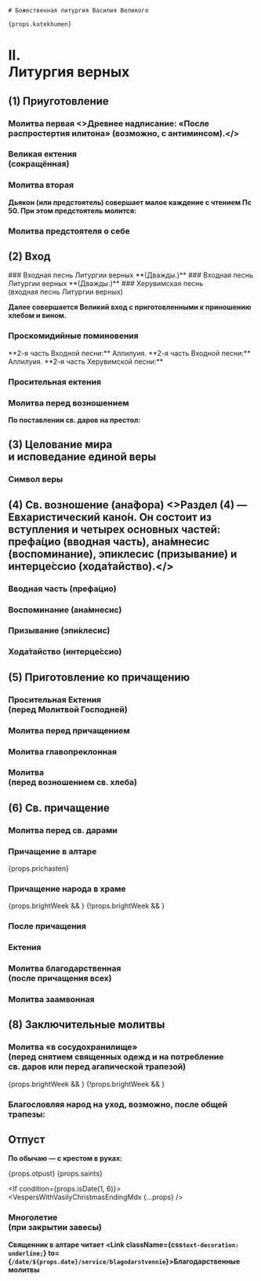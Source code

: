 

<If condition={!props.onlyVernie}>
    <div className={css`margin-bottom: 24px;`} id="nachalo" />

    # Божественная литургия Василия Великого

    {props.katekhumen}

</If>

<div id="vernie" />

# II. <br /> Литургия верных

## (1) Приуготовление

<MdxLoader src="Liturgies/Vernie/Priugotovlenie" />

### Молитва первая <Tooltip><>Древнее надписание: «После распростертия илитона» (возможно, с антиминсом).</></Tooltip>

<MdxLoader src="Liturgies/Vernie/Molitva1VV" />

### Великая ектения <br /> (сокращённая)

<MdxLoader src="Liturgies/Vernie/SokrEkteniaVV" />

### Молитва вторая

<MdxLoader src="Liturgies/Vernie/Molitva2VV" />

**Дьякон (или предстоятель) совершает малое каждение с чтением Пс 50. При этом предстоятель молится:**

### Молитва предстоятеля о себе

<MdxLoader src="Liturgies/Vernie/MolitvaOSebeVV" />

## (2) Вход

<If condition={props.isEasterOffsetRange(-3)}>
    ### Входная песнь Литургии верных
    <MdxLoader src="Shared/TrapeziTainstvennoi" />
    **(Дважды.)**
</If>
<If condition={props.isEasterOffsetRange(-1)}>
    ### Входная песнь Литургии верных
    <MdxLoader src="Liturgies/Vernie/DaMolchit" />
    **(Дважды.)**
</If>
<If condition={!props.isEasterOffsetRange(-3) && !props.isEasterOffsetRange(-1)}>
    ### Херувимская песнь <br /> (входная песнь Литургии верных)
    <MdxLoader src="Liturgies/Vernie/Heruvimskaya" />
</If>

<MdxLoader src="Liturgies/Vernie/Dialog" />

**Далее совершается Великий вход с приготовленными к приношению хлебом и вином.**

### Проскомидийные поминовения

<MdxLoader src="Liturgies/Vernie/ProskPominVV" />

<If condition={props.isEasterOffsetRange(-3)}>
    **2-я часть Входной песни:**
    <MdxLoader src="Shared/TrapeziTainstvennoi" />
    Аллилуия.
</If>
<If condition={props.isEasterOffsetRange(-1)}>
    **2-я часть Входной песни:**
    <MdxLoader src="Liturgies/Vernie/DaMolchit" />
    Аллилуия.
</If>
<If condition={!props.isEasterOffsetRange(-3) && !props.isEasterOffsetRange(-1)}>
    **2-я часть Херувимской песни:**
    <MdxLoader src="Liturgies/Vernie/Heruvimskaya2VV" />
</If>

### Просительная ектения

<MdxLoader src="Liturgies/Vernie/Prositelnaya" />

### Молитва перед возношением

**По поставлении св. даров на престол:**

<MdxLoader src="Liturgies/Vernie/MolitvaBeforeVosnVV" />

<div id="tselovanie" />

## (3) Целование мира <br />и исповедание единой веры

<MdxLoader src="Liturgies/Vernie/TselovanieMira" />

<div id="simvol" />

### Символ веры

<MdxLoader src="Liturgies/Vernie/SimvolVery" />

<div id="anafora" />

## (4) Св. возношение (ана́фора) <Tooltip><>Раздел (4) — Евхаристический кано́н. Он состоит из вступления и четырех основных частей: префа́цио (вводная часть), ана́мнесис (воспоминание), эпиклесис (призывание) и интерце́ссио (хода́тайство).</></Tooltip>

<MdxLoader src="Liturgies/Vernie/AnaforaVstup" />

<div id="prefacio" />

### Вводная часть (префа́цио)

<MdxLoader src="Liturgies/Vernie/AnaforaPrefacVV" />

<div id="anamnesis" />

### Воспоминание (ана́мнесис)

<MdxLoader src="Liturgies/Vernie/AnaforaAnamnesVV" />

<div id="epiclisis" />

### Призывание (эпи́клесис)

<MdxLoader src="Liturgies/Vernie/AnaforaEpiklesVV" />

### Хода́тайство (интерце́ссио)

<MdxLoader src="Liturgies/Vernie/AnaforaIntercessVV" zadastoinik={props.zadastoinik} />

## (5) Приготовление ко причащению

<MdxLoader src="Liturgies/Vernie/DaBudut" />

### Просительная Ектения <br /> (перед Молитвой Господней)

<MdxLoader src="Liturgies/Vernie/Prositelnaya2" />

<div id="ourfather" />

### Молитва перед причащением

<MdxLoader src="Liturgies/Vernie/MolitvaAfterPrichVV" />
<MdxLoader src="Liturgies/Vernie/Otche" />
<MdxLoader src="Liturgies/Vernie/MirVsem2" />

<div id="glavopriklon" />

### Молитва главопреклонная

<MdxLoader src="Liturgies/Vernie/MolitvaGlavVV" />

### Молитва <br />(перед возношением св. хлеба)

<MdxLoader src="Liturgies/Vernie/MolitvaBeforeVosn" />

<div id="prichashenie" />

## (6) Св. причащение

### Молитва перед св. дарами

<MdxLoader src="Liturgies/Vernie/MolitvaBeforeDary" />

### Причащение в алтаре

{props.prichasten}

<MdxLoader src="Liturgies/Vernie/PrichAltar" />

### Причащение народа в храме

<MdxLoader src="Liturgies/Vernie/PrichPeople" />

{props.brightWeek && <MdxLoader src="Shared/EasterTroparion" />}
{!props.brightWeek && <MdxLoader src="Liturgies/Vernie/PrichStihPeople" />}

### После причащения

<MdxLoader src="Liturgies/Vernie/AfterPrich" />

<Blagodarenie
    easterSeason={props.easterSeason}
    isEasterOffsetRange={props.isEasterOffsetRange}
    dayOfWeek={props.dayOfWeek}
    brightWeek={props.brightWeek}
/>

### Ектения

<MdxLoader src="Liturgies/Vernie/EkteniaAftPric" />

### Молитва благодарственная <br /> (после причащения всех)

<MdxLoader src="Liturgies/Vernie/MolitvaBlagVV" />

### Молитва заамвонная

<MdxLoader src="Liturgies/Vernie/Zaamvon" />

## (8) Заключительные молитвы

### Молитва «в сосудохранилище» <br />(перед снятием священных одежд и на потребление <br />св. даров или перед агапической трапезой)

<MdxLoader src="Liturgies/Vernie/SosudohranVV" />
{props.brightWeek && <MdxLoader src="Shared/EasterTroparion" />}
{!props.brightWeek && <MdxLoader src="Liturgies/Vernie/DaBudetImja" />}
<MdxLoader src="Shared/Psalm33" />

### Бла­го­словляя народ на уход, возможно, после об­щей трапезы:

<MdxLoader src="Liturgies/Vernie/OkBlag" />
<MdxLoader
    src="Liturgies/Vernie/PreOtpust"
    brightWeek={props.brightWeek}
    easterOtdanie={props.easterOtdanie}
    isEasterOffsetRange={props.isEasterOffsetRange}
/>

<div id="otpust" />

## Отпуст

**По обычаю — с крестом в руках:**

{props.otpust}
{props.saints}

<If condition={props.isDate(1, 6)}>
    <VespersWithVasilyChristmasEndingMdx {...props} />
</If>

### Многолетие<br />(при закрытии завесы)

<MdxLoader src="Liturgies/Vernie/Mnogoletie" />

**Священник в алтаре читает <Link className={css`text-decoration: underline;`} to={`/date/${props.date}/service/blagodarstvennie`}>Благодарственные молитвы</Link>**
